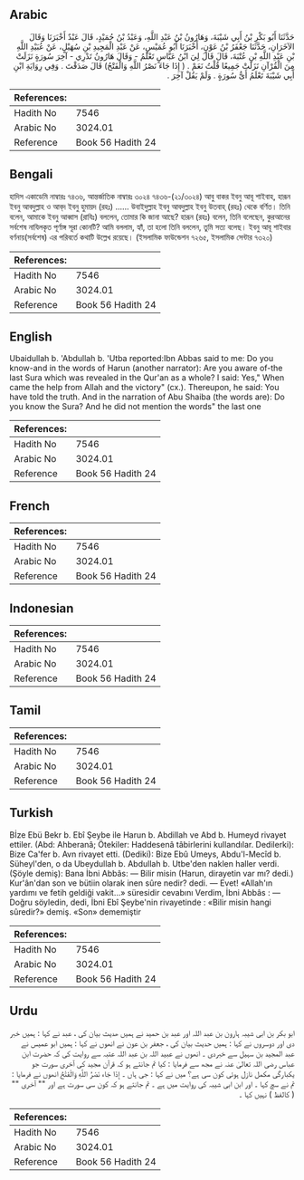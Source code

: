 ## Arabic


<div dir="rtl" lang="ar" style={{fontSize:'larger',backgroundColor:'#f8f9fa',padding:20}}>
حَدَّثَنَا أَبُو بَكْرِ بْنُ أَبِي شَيْبَةَ، وَهَارُونُ بْنُ عَبْدِ اللَّهِ، وَعَبْدُ بْنُ حُمَيْدٍ، قَالَ عَبْدٌ أَخْبَرَنَا وَقَالَ الآخَرَانِ، حَدَّثَنَا جَعْفَرُ بْنُ عَوْنٍ، أَخْبَرَنَا أَبُو عُمَيْسٍ، عَنْ عَبْدِ الْمَجِيدِ بْنِ سُهَيْلٍ، عَنْ عُبَيْدِ اللَّهِ بْنِ عَبْدِ اللَّهِ بْنِ عُتْبَةَ، قَالَ قَالَ لِيَ ابْنُ عَبَّاسٍ تَعْلَمُ - وَقَالَ هَارُونُ تَدْرِي - آخِرَ سُورَةٍ نَزَلَتْ مِنَ الْقُرْآنِ نَزَلَتْ جَمِيعًا قُلْتُ نَعَمْ ‏.‏ ‏(‏ إِذَا جَاءَ نَصْرُ اللَّهِ وَالْفَتْحُ‏)‏ قَالَ صَدَقْتَ ‏.‏ وَفِي رِوَايَةِ ابْنِ أَبِي شَيْبَةَ تَعْلَمُ أَىُّ سُورَةٍ ‏.‏ وَلَمْ يَقُلْ آخِرَ ‏.‏
</div>
<div style={{backgroundColor:'#f8f9fa',padding:20, marginBottom: 10}}><table> <thead> <tr> <th>References:</th> <th></th> </tr> </thead> <tbody><tr><td>Hadith No</td><td>7546</td></tr><tr><td>Arabic No</td><td>3024.01</td></tr><tr><td>Reference</td><td>Book 56 Hadith 24</td></tr></tbody></table></div>

## Bengali


<div dir="ltr" lang="bn" style={{fontSize:'larger',backgroundColor:'#f8f9fa',padding:20}}>
হাদিস একাডেমি নাম্বারঃ ৭৪৩৬, আন্তর্জাতিক নাম্বারঃ ৩০২৪ ৭৪৩৬-(২১/৩০২৪) আবু বাকর ইবনু আবূ শাইবাহ, হারূন ইবনু আবদুল্লাহ ও আব্‌দ ইবনু হুমায়দ (রহঃ) ...... উবাইদুল্লাহ ইবনু আবদুল্লাহ ইবনু উতবাহ্ (রহঃ) থেকে বর্ণিত। তিনি বলেন, আমাকে ইবনু আব্বাস (রাযিঃ) বললেন, তোমার কি জানা আছে? হারূন (রহঃ) বলেন, তিনি বলেছেন, কুরআনের সর্বশেষ নাযিলকৃত পূর্ণাঙ্গ সূরা কোনটি? আমি বললাম, হ্যাঁ, তা হলো তিনি বললেন, তুমি সত্য বলেছ। ইবনু আবূ শাইবার বর্ণনায়(সর্বশেষ) এর পরিবর্তে কথাটি উল্লেখ রয়েছে। (ইসলামিক ফাউন্ডেশন ৭২৬৫, ইসলামিক সেন্টার ৭৩২০)
</div>
<div style={{backgroundColor:'#f8f9fa',padding:20, marginBottom: 10}}><table> <thead> <tr> <th>References:</th> <th></th> </tr> </thead> <tbody><tr><td>Hadith No</td><td>7546</td></tr><tr><td>Arabic No</td><td>3024.01</td></tr><tr><td>Reference</td><td>Book 56 Hadith 24</td></tr></tbody></table></div>

## English


<div dir="ltr" lang="en" style={{fontSize:'larger',backgroundColor:'#f8f9fa',padding:20}}>
Ubaidullah b. 'Abdullah b. 'Utba reported:Ibn Abbas said to me: Do you know-and in the words of Harun (another narrator): Are you aware of-the last Sura which was revealed in the Qur'an as a whole? I said: Yes," When came the help from Allah and the victory" (cx.). Thereupon, he said: You have told the truth. And in the narration of Abu Shaiba (the words are): Do you know the Sura? And he did not mention the words" the last one
</div>
<div style={{backgroundColor:'#f8f9fa',padding:20, marginBottom: 10}}><table> <thead> <tr> <th>References:</th> <th></th> </tr> </thead> <tbody><tr><td>Hadith No</td><td>7546</td></tr><tr><td>Arabic No</td><td>3024.01</td></tr><tr><td>Reference</td><td>Book 56 Hadith 24</td></tr></tbody></table></div>

## French


<div dir="ltr" lang="fr" style={{fontSize:'larger',backgroundColor:'#f8f9fa',padding:20}}>

</div>
<div style={{backgroundColor:'#f8f9fa',padding:20, marginBottom: 10}}><table> <thead> <tr> <th>References:</th> <th></th> </tr> </thead> <tbody><tr><td>Hadith No</td><td>7546</td></tr><tr><td>Arabic No</td><td>3024.01</td></tr><tr><td>Reference</td><td>Book 56 Hadith 24</td></tr></tbody></table></div>

## Indonesian


<div dir="ltr" lang="id" style={{fontSize:'larger',backgroundColor:'#f8f9fa',padding:20}}>

</div>
<div style={{backgroundColor:'#f8f9fa',padding:20, marginBottom: 10}}><table> <thead> <tr> <th>References:</th> <th></th> </tr> </thead> <tbody><tr><td>Hadith No</td><td>7546</td></tr><tr><td>Arabic No</td><td>3024.01</td></tr><tr><td>Reference</td><td>Book 56 Hadith 24</td></tr></tbody></table></div>

## Tamil


<div dir="ltr" lang="ta" style={{fontSize:'larger',backgroundColor:'#f8f9fa',padding:20}}>

</div>
<div style={{backgroundColor:'#f8f9fa',padding:20, marginBottom: 10}}><table> <thead> <tr> <th>References:</th> <th></th> </tr> </thead> <tbody><tr><td>Hadith No</td><td>7546</td></tr><tr><td>Arabic No</td><td>3024.01</td></tr><tr><td>Reference</td><td>Book 56 Hadith 24</td></tr></tbody></table></div>

## Turkish


<div dir="ltr" lang="tr" style={{fontSize:'larger',backgroundColor:'#f8f9fa',padding:20}}>
Bİze Ebü Bekr b. Ebî Şeybe ile Harun b. Abdillah ve Abd b. Humeyd rivayet ettiler. (Abd: Ahberanâ; Ötekiler: Haddesenâ tâbirlerini kullandılar. Dedilerki): Bize Ca'fer b. Avn rivayet etti. (Dediki): Bize Ebû Umeys, Abdu'l-Mecîd b. Süheyl'den, o da Ubeydullah b. Abdullah b. Utbe'den naklen haller verdi. (Şöyle demiş): Bana İbni Abbâs: — Bilir misin (Harun, dirayetin var mı? dedi.) Kur'ân'dan son ve bütiin olarak inen sûre nedir? dedi. — Evet! «Allah'ın yardımı ve fetih geldiği vakit...» süresidir cevabını Verdim, İbni Abbâs : — Doğru söyledin, dedi, İbni Ebî Şeybe'nin rivayetinde : «Bilir misin hangi sûredir?» demiş. «Son» dememiştir
</div>
<div style={{backgroundColor:'#f8f9fa',padding:20, marginBottom: 10}}><table> <thead> <tr> <th>References:</th> <th></th> </tr> </thead> <tbody><tr><td>Hadith No</td><td>7546</td></tr><tr><td>Arabic No</td><td>3024.01</td></tr><tr><td>Reference</td><td>Book 56 Hadith 24</td></tr></tbody></table></div>

## Urdu


<div dir="rtl" lang="ur" style={{fontSize:'larger',backgroundColor:'#f8f9fa',padding:20}}>
ابو بکر بن ابی شیبہ ہارون بن عبد اللہ اور عبد بن حمید نے ہمیں ھدیث بیان کی ، عبد نے کہا : ہمیں خبر دی اور دوسروں نے کہا : ہمیں حدیث بیان کی ، جعفر بن عون نے انھوں نے کہا : ہمیں ابو عمیس نے عبد المجید بن سہیل سے خبردی ۔ انھوں نے عبید اللہ بن عبد اللہ عتبہ سے روایت کی کہ حضرت ابن عباس رضی اللہ تعالیٰ عنہ نے مجھ سے فرمایا : کیا تم جانتے ہو کہ قرآن مجید کی آخری سورت جو یکبارگی مکمل نازل ہوئی کون سی ہے؟ میں نے کہا : جی ہاں ۔ إِذَا جَاء نَصْرُ اللَّهِ وَالْفَتْحُ انھوں نے فرمایا : تم نے سچ کہا ۔ اور ابن ابی شیبہ کی روایت میں ہے ۔ تم جانتے ہو کہ کون سی سورت ہے اور "" آخری "" ( کالفظ ) نہیں کہا ۔
</div>
<div style={{backgroundColor:'#f8f9fa',padding:20, marginBottom: 10}}><table> <thead> <tr> <th>References:</th> <th></th> </tr> </thead> <tbody><tr><td>Hadith No</td><td>7546</td></tr><tr><td>Arabic No</td><td>3024.01</td></tr><tr><td>Reference</td><td>Book 56 Hadith 24</td></tr></tbody></table></div>